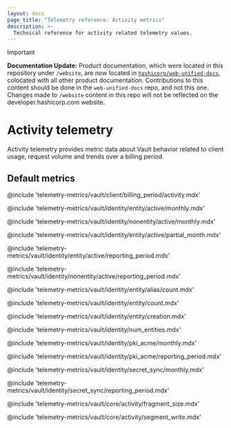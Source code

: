 ```yaml
---
layout: docs
page_title: "Telemetry reference: Activity metrics"
description: >-
  Technical reference for activity related telemetry values.
---
```


> [!IMPORTANT]  
> **Documentation Update:** Product documentation, which were located in this repository under `/website`, are now located in [`hashicorp/web-unified-docs`](https://github.com/hashicorp/web-unified-docs), colocated with all other product documentation. Contributions to this content should be done in the `web-unified-docs` repo, and not this one. Changes made to `/website` content in this repo will not be reflected on the developer.hashicorp.com website.

# Activity telemetry

Activity telemetry provides metric data about Vault behavior related to client
usage, request volume and trends over a billing period.

## Default metrics

@include 'telemetry-metrics/vault/client/billing_period/activity.mdx'

@include 'telemetry-metrics/vault/identity/entity/active/monthly.mdx'

@include 'telemetry-metrics/vault/identity/nonentity/active/monthly.mdx'

@include 'telemetry-metrics/vault/identity/entity/active/partial_month.mdx'

@include 'telemetry-metrics/vault/identity/entity/active/reporting_period.mdx'

@include 'telemetry-metrics/vault/identity/nonentity/active/reporting_period.mdx'

@include 'telemetry-metrics/vault/identity/entity/alias/count.mdx'

@include 'telemetry-metrics/vault/identity/entity/count.mdx'

@include 'telemetry-metrics/vault/identity/entity/creation.mdx'

@include 'telemetry-metrics/vault/identity/num_entities.mdx'

@include 'telemetry-metrics/vault/identity/pki_acme/monthly.mdx'

@include 'telemetry-metrics/vault/identity/pki_acme/reporting_period.mdx'

@include 'telemetry-metrics/vault/identity/secret_sync/monthly.mdx'

@include 'telemetry-metrics/vault/identity/secret_sync/reporting_period.mdx'

@include 'telemetry-metrics/vault/core/activity/fragment_size.mdx'

@include 'telemetry-metrics/vault/core/activity/segment_write.mdx'
